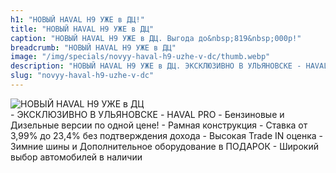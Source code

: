 ```yaml
---
h1: "НОВЫЙ HAVAL H9 УЖЕ в ДЦ!"
title: "НОВЫЙ HAVAL H9 УЖЕ в ДЦ"
caption: "НОВЫЙ HAVAL H9 УЖЕ в ДЦ. Выгода до&nbsp;819&nbsp;000р!"
breadcrumb: "НОВЫЙ HAVAL H9 УЖЕ в ДЦ"
image: "/img/specials/novyy-haval-h9-uzhe-v-dc/thumb.webp"
description: "НОВЫЙ HAVAL H9 УЖЕ в ДЦ. ЭКСКЛЮЗИВНО В УЛЬЯНОВСКЕ - HAVAL PRO. Бензиновые и Дизельные версии по одной цене!. Рамная конструкция. Ставка от 3,99% до 23,4% без подтверждения дохода. Высокая Trade IN оценка. Зимние шины и Дополнительное оборудование в ПОДАРОК. Широкий выбор автомобилей в наличии"
slug: "novyy-haval-h9-uzhe-v-dc"
---
```



<picture>
	<source media="(min-width: 942px)" srcset="/img/specials/novyy-haval-h9-uzhe-v-dc/banner.webp" />
	<source media="(min-width: 320px)" srcset="/img/specials/novyy-haval-h9-uzhe-v-dc/thumb.webp" />
	<img src="/img/specials/novyy-haval-h9-uzhe-v-dc/banner.webp" class="w-full mb-10" alt="НОВЫЙ HAVAL H9 УЖЕ в ДЦ" />
</picture>

<br/>
- ЭКСКЛЮЗИВНО В УЛЬЯНОВСКЕ - HAVAL PRO
- Бензиновые и Дизельные версии по одной цене!
- Рамная конструкция
- Ставка от 3,99% до 23,4% без подтверждения дохода
- Высокая Trade IN оценка
- Зимние шины и Дополнительное оборудование в ПОДАРОК
- Широкий выбор автомобилей в наличии
<br/>

<SpecialSalonsInfo title='Получить предложение' dataTitle='НОВЫЙ HAVAL H9 УЖЕ в ДЦ' dataFormName="Получить предложение. НОВЫЙ HAVAL H9 УЖЕ в ДЦ" />